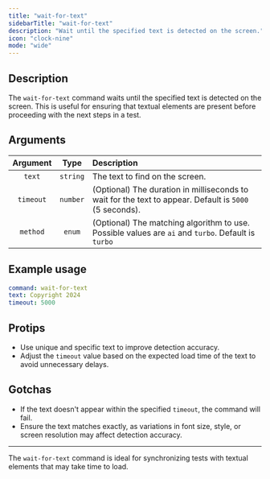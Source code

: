 ```yaml
---
title: "wait-for-text"
sidebarTitle: "wait-for-text"
description: "Wait until the specified text is detected on the screen."
icon: "clock-nine"
mode: "wide"
---
```



<Replay />
<Example />

## Description

The `wait-for-text` command waits until the specified text is detected on the screen. This is useful for ensuring that textual elements are present before proceeding with the next steps in a test.

## Arguments

| Argument  |   Type   | Description                                                                                            |
| :-------: | :------: | :----------------------------------------------------------------------------------------------------- |
|  `text`   | `string` | The text to find on the screen.                                                                        |
| `timeout` | `number` | (Optional) The duration in milliseconds to wait for the text to appear. Default is `5000` (5 seconds). |
| `method`  |  `enum`  | (Optional) The matching algorithm to use. Possible values are `ai` and `turbo`. Default is `turbo`     |

## Example usage

```yaml
command: wait-for-text
text: Copyright 2024
timeout: 5000
```

## Protips

- Use unique and specific text to improve detection accuracy.
- Adjust the `timeout` value based on the expected load time of the text to avoid unnecessary delays.

## Gotchas

- If the text doesn't appear within the specified `timeout`, the command will fail.
- Ensure the text matches exactly, as variations in font size, style, or screen resolution may affect detection accuracy.

---

The `wait-for-text` command is ideal for synchronizing tests with textual elements that may take time to load.
